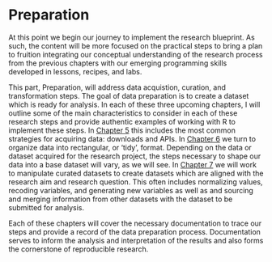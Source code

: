 # Preparation {#part-preparation}

At this point we begin our journey to implement the research blueprint. As such, the content will be more focused on the practical steps to bring a plan to fruition integrating our conceptual understanding of the research process from the previous chapters with our emerging programming skills developed in lessons, recipes, and labs.

This part, Preparation, will address data acquistion, curation, and transformation steps. The goal of data preparation is to create a dataset which is ready for analysis. In each of these three upcoming chapters, I will outline some of the main characteristics to consider in each of these research steps and provide authentic examples of working with R to implement these steps. In [Chapter 5](#sec-acquire-data) this includes the most common strategies for acquiring data: downloads and APIs. In [Chapter 6](#sec-curate-data) we turn to organize data into rectangular, or 'tidy', format. Depending on the data or dataset acquired for the research project, the steps necessary to shape our data into a base dataset will vary, as we will see. In [Chapter 7](#sec-transform-data) we will work to manipulate curated datasets to create datasets which are aligned with the research aim and research question. This often includes normalizing values, recoding variables, and generating new variables as well as and sourcing and merging information from other datasets with the dataset to be submitted for analysis. 

Each of these chapters will cover the necessary documentation to trace our steps and provide a record of the data preparation process. Documentation serves to inform the analysis and interpretation of the results and also forms the cornerstone of reproducible research.

<!-- [ ] emphasize modularity? -->
